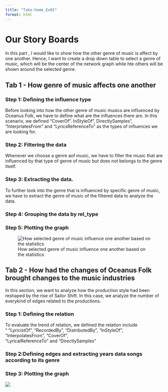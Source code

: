 ```yaml
---
title: "Take-home_Ex03"
format: html
---
```


# Our Story Boards

In this part , I would like to show how the other genre of music is affect by one another. Hence, I want to create a drop down table to select a genre of music, which will be the center of the network graph while hte others will be shown around the selected genre.

## Tab 1 - How genre of music affects one another

### Step 1: Defining the influence type

Before looking into how the other genre of music musics are influenced by Oceanus Folk, we have to define what are the influences there are. In this scenario, we defined "CoverOf". InStyleOf", DirectlySamples", "InterprlatesFrom" and "LyricsReferenceTo" as the types of influences we are looking for.

### Step 2: Filtering the data

Whenever we choose a genre aof music, we have to filter the music that are influenced by that type of genre of music but does not belongs to the genre itself.

### Step 3: Extracting the data.

To further look into the genre that is influenced by specific genre of music, we have to extract the genre of music of the filtered data to analyze the data.

### Step 4: Grouping the data by rel_type

### Step 5: Plotting the graph

![How selected genre of music influence one another based on the statistics](images/螢幕擷取畫面 2025-06-14 170434.png){fig-align="center"}

## Tab 2 - How had the changes of Oceanus Folk brought changes to the music industries

In this section, we want to analyze how the production style had been reshaped by the rise of Sailor Shift. In this case, we analyze the number of everykind of edges related to the productions.

### Step 1: Defining the relation

To evaluate the trend of relation, we defined the relation include " "LyricistOf", "RecordedBy", "DistributedBy", "InStyleOf", "InterpolatesFrom", "CoverOf",\
"LyricalReferenceTo" and "DirectlySamples"

### Step 2:Defining edges and extracting years data songs according to its genre

### Step 3: Plotting the graph

![](images/clipboard-2241938686.png)
